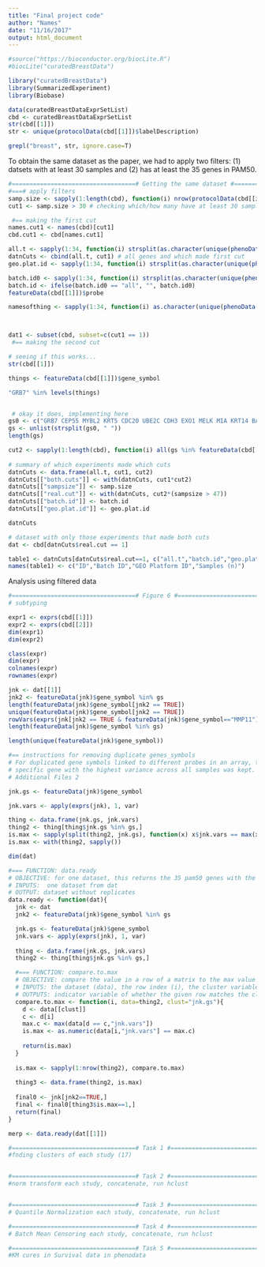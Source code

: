 ```yaml
---
title: "Final project code"
author: "Names"
date: "11/16/2017"
output: html_document
---
```


```r
#source("https://bioconductor.org/biocLite.R")
#biocLite("curatedBreastData")

library("curatedBreastData")
library(SummarizedExperiment)
library(Biobase)

data(curatedBreastDataExprSetList)
cbd <- curatedBreastDataExprSetList
str(cbd[[1]])
str <- unique(protocolData(cbd[[1]])$labelDescription)

grepl("breast", str, ignore.case=T)
```

To obtain the same dataset as the paper, we had to apply two filters: (1) datsets with at least 30 samples and (2) has at least the 35 genes in PAM50. 
```r

#===================================# Getting the same dataset #=====================================#
#===# apply filters
samp.size <- sapply(1:length(cbd), function(i) nrow(protocolData(cbd[[i]])))
cut1 <- samp.size > 30 # checking which/how many have at least 30 samples

 #== making the first cut
names.cut1 <- names(cbd)[cut1]
cbd.cut1 <- cbd[names.cut1]

all.t <- sapply(1:34, function(i) strsplit(as.character(unique(phenoData(cbd[[i]])$datasetName)), "_")[[1]][2])
datnCuts <- cbind(all.t, cut1) # all genes and which made first cut
geo.plat.id <- sapply(1:34, function(i) strsplit(as.character(unique(phenoData(cbd[[i]])$datasetName)), "_")[[1]][3])

batch.id0 <- sapply(1:34, function(i) strsplit(as.character(unique(phenoData(cbd[[i]])$datasetName)), "_")[[1]][4])
batch.id <- ifelse(batch.id0 == "all", "", batch.id0)
featureData(cbd[[1]])$probe

namesofthing <- sapply(1:34, function(i) as.character(unique(phenoData(cbd[[i]])$datasetName)))



dat1 <- subset(cbd, subset=c(cut1 == 1))
 #== making the second cut 

# seeing if this works...
str(cbd[[1]])

things <- featureData(cbd[[1]])$gene_symbol

"GRB7" %in% levels(things)


 # okay it does, implementing here
gs0 <- c("GRB7 CEP55 MYBL2 KRT5 CDC20 UBE2C CDH3 EXO1 MELK MIA KRT14 BAG1 BIRC5 BLVRA CCNB1 CCNE1 CDC6 CENPF EGFR ERBB2 ESR1 FOXA1 FOXC1 KIF2C KRT17 MAPT MDM2 MKI67 MMP11 MYC PGR RRM2 SFRP1 SLC39A6 TYMS")
gs <- unlist(strsplit(gs0, " "))
length(gs)

cut2 <- sapply(1:length(cbd), function(i) all(gs %in% featureData(cbd[[i]])$gene_symbol))
  
# summary of which experiments made which cuts
datnCuts <- data.frame(all.t, cut1, cut2)
datnCuts[["both.cuts"]] <- with(datnCuts, cut1*cut2)
datnCuts[["sampsize"]] <- samp.size
datnCuts[["real.cut"]] <- with(datnCuts, cut2*(sampsize > 47))
datnCuts[["batch.id"]] <- batch.id
datnCuts[["geo.plat.id"]] <- geo.plat.id

datnCuts

# dataset with only those experiments that made both cuts
dat <- cbd[datnCuts$real.cut == 1]

table1 <- datnCuts[datnCuts$real.cut==1, c("all.t","batch.id","geo.plat.id","sampsize")]
names(table1) <- c("ID","Batch ID","GEO Platform ID","Samples (n)")
```

Analysis using filtered data 
```r
#===================================# Figure 6 #=====================================#
# subtyping

expr1 <- exprs(cbd[[1]])
expr2 <- exprs(cbd[[2]])
dim(expr1)
dim(expr2)

class(expr)
dim(expr)
colnames(expr)
rownames(expr)

jnk <- dat[[1]]
jnk2 <- featureData(jnk)$gene_symbol %in% gs
length(featureData(jnk)$gene_symbol[jnk2 == TRUE])
unique(featureData(jnk)$gene_symbol[jnk2 == TRUE])
rowVars(exprs(jnk[jnk2 == TRUE & featureData(jnk)$gene_symbol=="MMP11"]))
length(featureData(jnk)$gene_symbol %in% gs)

length(unique(featureData(jnk)$gene_symbol))

#== instructions for removing duplicate genes_symbols
# For duplicated gene symbols linked to different probes in an array, the probe linked to that
# specific gene with the highest variance across all samples was kept.
# Additional Files 2

jnk.gs <- featureData(jnk)$gene_symbol

jnk.vars <- apply(exprs(jnk), 1, var)

thing <- data.frame(jnk.gs, jnk.vars)
thing2 <- thing[thing$jnk.gs %in% gs,]
is.max <- sapply(split(thing2, jnk.gs), function(x) x$jnk.vars == max(x$jnk.vars)) # get this to be an indicator of whether or not it is a max
is.max <- with(thing2, sapply())

dim(dat)

#=== FUNCTION: data.ready
# OBJECTIVE: for one dataset, this returns the 35 pam50 genes with the largest variance
# INPUTS:  one dataset from dat
# OUTPUT: dataset without replicates
data.ready <- function(dat){
  jnk <- dat
  jnk2 <- featureData(jnk)$gene_symbol %in% gs

  jnk.gs <- featureData(jnk)$gene_symbol
  jnk.vars <- apply(exprs(jnk), 1, var)
  
  thing <- data.frame(jnk.gs, jnk.vars)
  thing2 <- thing[thing$jnk.gs %in% gs,]

  #=== FUNCTION: compare.to.max
  # OBJECTIVE: compare the value in a row of a matrix to the max value in the cluster
  # INPUTS: the dataset (data), the row index (i), the cluster variable (clust)
  # OUTPUTS: indicator variable of whether the given row matches the cluster max
  compare.to.max <- function(i, data=thing2, clust="jnk.gs"){
    d <- data[[clust]]
    c <- d[i]
    max.c <- max(data[d == c,"jnk.vars"])
    is.max <- as.numeric(data[i,"jnk.vars"] == max.c)
    
    return(is.max)
  }
  
  is.max <- sapply(1:nrow(thing2), compare.to.max)
  
  thing3 <- data.frame(thing2, is.max)
  
  final0 <- jnk[jnk2==TRUE,]
  final <- final0[thing3$is.max==1,]
  return(final)
}

merp <- data.ready(dat[[1]])
```

```r
#===================================# Task 1 #=====================================#
#fnding clusters of each study (17)


#===================================# Task 2 #=====================================#
#norm transform each study, concatenate, run hclust


#===================================# Task 3 #=====================================#
# Quantile Normalization each study, concatenate, run hclust 

#===================================# Task 4 #=====================================#
# Batch Mean Censoring each study, concatenate, run hclust

#===================================# Task 5 #=====================================#
#KM cures in Survival data in phenodata

```

 